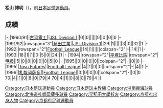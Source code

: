 {{Infobox football biography
|name=松山博明
|image=
|fullname=松山博明
|birth_date={{Birth date and age|1967|8|31}}
|cityofbirth=[[京都府|京都府]]
|countryofbirth=[[日本|日本]]
|position=[[中场|中场]]
|currentclub=
|years=1990-1991<br/>1991-1995<br/>1995<br/>1996
|clubs=[[JEF聯市原·千葉|古河電工]]<br/>[[湘南比馬|藤田工業/平塚比馬]]<br/>[[鳥栖砂岩|Tosu Futures]]<br/>[[札幌岡薩多|札幌岡薩多]]
|caps(goals)=
|nationalyears=
|nationalteam=
|nationalcaps(goals)=
| manageryears1 = 2004
| managerclubs1 = [[神戶勝利船|神戶勝利船]]（代教練）
| manageryears2 = 2009
| managerclubs2 = [[大分三神|大分三神]]（代教練）
| manageryears3 = 2010-2011
| managerclubs3 = {{fb|BHU}}

}}
'''松山 博明'''（{{Bd|1967年|8月31日||}}），前[[日本|日本]][[足球|足球]][[運動員|運動員]]。

==成績==
{{Football player club statistics 1|YYN}}
{{Football player club statistics 2|JPN|YYN}}
|-
|1990/91||[[JEF聯市原·千葉|古河電工]]||[[Japan_Soccer_League|JSL Division 1]]||0||0||||||0||0||0||0
|-
|1991/92||rowspan="3"|[[湘南比馬|藤田工業]]||[[Japan_Soccer_League|JSL Division 1]]||29||1||||||3||0||32||1
|-
|1992||rowspan="2"|[[Japan_Football_League|Football League]]||14||1||||||colspan="2"|-||14||1
|-
|1993||18||1||1||0||5||0||24||1
|-
|1994||rowspan="2"|[[湘南比馬|平塚比馬]]||rowspan="2"|[[日本職業足球甲級聯賽|甲級]]||5||0||0||0||0||0||5||0
|-
|1995||0||0||0||0||colspan="2"|-||0||0
|-
|1995||[[鳥栖砂岩|Tosu Futures]]||[[Japan_Football_League|Football League]]||4||1||0||0||colspan="2"|-||4||1
|-
|1996||[[札幌岡薩多|札幌岡薩多]]||[[Japan_Football_League|Football League]]||0||0||0||0||colspan="2"|-||0||0
{{Football player club statistics 3|1|JPN}}70||4||1||0||8||0||79||4
{{Football player club statistics 5}}70||4||1||0||8||0||79||4
|}

{{Japan-sport-bio-stub}}
{{Soccer-player-stub}}

[[Category:日本足球運動員|Category:日本足球運動員]]
[[Category:日本足球主教練|Category:日本足球主教練]]
[[Category:湘南麗海球員|Category:湘南麗海球員]]
[[Category:北海道札幌岡薩多球員|Category:北海道札幌岡薩多球員]]
[[Category:早稻田大學校友|Category:早稻田大學校友]]
[[Category:京都府出身人物|Category:京都府出身人物]]
[[Category:京都府足球運動員|Category:京都府足球運動員]]